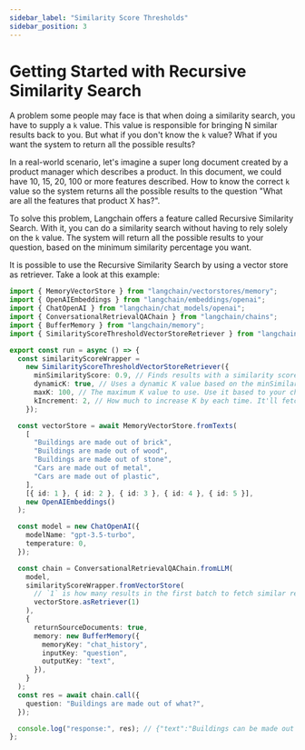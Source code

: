 ```yaml
---
sidebar_label: "Similarity Score Thresholds"
sidebar_position: 3
---
```


# Getting Started with Recursive Similarity Search

A problem some people may face is that when doing a similarity search, you have to supply a `k` value. This value is responsible for bringing N similar results back to you. But what if you don't know the `k` value? What if you want the system to return all the possible results?

In a real-world scenario, let's imagine a super long document created by a product manager which describes a product. In this document, we could have 10, 15, 20, 100 or more features described. How to know the correct `k` value so the system returns all the possible results to the question "What are all the features that product X has?".

To solve this problem, Langchain offers a feature called Recursive Similarity Search. With it, you can do a similarity search without having to rely solely on the `k` value. The system will return all the possible results to your question, based on the minimum similarity percentage you want.

It is possible to use the Recursive Similarity Search by using a vector store as retriever. Take a look at this example:

```typescript
import { MemoryVectorStore } from "langchain/vectorstores/memory";
import { OpenAIEmbeddings } from "langchain/embeddings/openai";
import { ChatOpenAI } from "langchain/chat_models/openai";
import { ConversationalRetrievalQAChain } from "langchain/chains";
import { BufferMemory } from "langchain/memory";
import { SimilarityScoreThresholdVectorStoreRetriever } from "langchain/vectorstores";

export const run = async () => {
  const similarityScoreWrapper =
    new SimilarityScoreThresholdVectorStoreRetriever({
      minSimilarityScore: 0.9, // Finds results with a similarity score of 90% or more
      dynamicK: true, // Uses a dynamic K value based on the minSimilarityScore. It'll keep increasing K until it can't find any more results
      maxK: 100, // The maximum K value to use. Use it based to your chunk size to make sure you don't run out of tokens
      kIncrement: 2, // How much to increase K by each time. It'll fetch N results, then N + kIncrement, then N + kIncrement * 2, etc.
    });

  const vectorStore = await MemoryVectorStore.fromTexts(
    [
      "Buildings are made out of brick",
      "Buildings are made out of wood",
      "Buildings are made out of stone",
      "Cars are made out of metal",
      "Cars are made out of plastic",
    ],
    [{ id: 1 }, { id: 2 }, { id: 3 }, { id: 4 }, { id: 5 }],
    new OpenAIEmbeddings()
  );

  const model = new ChatOpenAI({
    modelName: "gpt-3.5-turbo",
    temperature: 0,
  });

  const chain = ConversationalRetrievalQAChain.fromLLM(
    model,
    similarityScoreWrapper.fromVectorStore(
      // `1` is how many results in the first batch to fetch similar results. Defaults to 4.
      vectorStore.asRetriever(1)
    ),
    {
      returnSourceDocuments: true,
      memory: new BufferMemory({
        memoryKey: "chat_history",
        inputKey: "question",
        outputKey: "text",
      }),
    }
  );
  const res = await chain.call({
    question: "Buildings are made out of what?",
  });

  console.log("response:", res); // {"text":"Buildings can be made out of various materials such as wood, brick, or stone.","sourceDocuments":[{"pageContent":"Buildings are made out of wood","metadata":{"id":2}},{"pageContent":"Buildings are made out of brick","metadata":{"id":1}},{"pageContent":"Buildings are made out of stone","metadata":{"id":3}}]}
};
```
